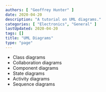 ```yaml
---
authors: [ "Geoffrey Hunter" ]
date: 2020-04-20
description: "A tutorial on UML diagrams."
categories: [ "Electronics", "General" ]
lastUpdated: 2020-04-20
tags: []
title: "UML Diagrams"
type: "page"
---
```



<WarningIsNotes />

* Class diagrams
* Collaboration diagrams
* Component diagrams
* State diagrams
* Activity diagrams
* Sequence diagrams